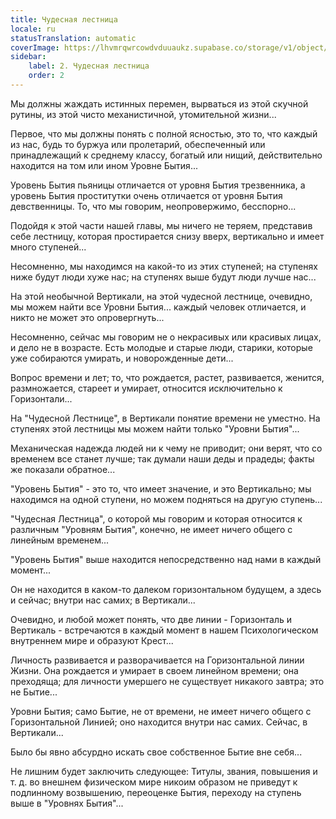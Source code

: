 ```yaml
---
title: Чудесная лестница
locale: ru
statusTranslation: automatic
coverImage: https://lhvmrqwrcowdvduuaukz.supabase.co/storage/v1/object/public/strapi-uploads/small_cover-tratado-de-psicologia-revolucionaria.webp-5e15e1cec4e0ebebcde5d7fc7565d8fd.webp
sidebar:
    label: 2. Чудесная лестница
    order: 2
---
```

Мы должны жаждать истинных перемен, вырваться из этой скучной рутины, из этой чисто механистичной, утомительной жизни...

Первое, что мы должны понять с полной ясностью, это то, что каждый из нас, будь то буржуа или пролетарий, обеспеченный или принадлежащий к среднему классу, богатый или нищий, действительно находится на том или ином Уровне Бытия...

Уровень Бытия пьяницы отличается от уровня Бытия трезвенника, а уровень Бытия проститутки очень отличается от уровня Бытия девственницы. То, что мы говорим, неопровержимо, бесспорно...

Подойдя к этой части нашей главы, мы ничего не теряем, представив себе лестницу, которая простирается снизу вверх, вертикально и имеет много ступеней...

Несомненно, мы находимся на какой-то из этих ступеней; на ступенях ниже будут люди хуже нас; на ступенях выше будут люди лучше нас...

На этой необычной Вертикали, на этой чудесной лестнице, очевидно, мы можем найти все Уровни Бытия... каждый человек отличается, и никто не может это опровергнуть...

Несомненно, сейчас мы говорим не о некрасивых или красивых лицах, и дело не в возрасте. Есть молодые и старые люди, старики, которые уже собираются умирать, и новорожденные дети...

Вопрос времени и лет; то, что рождается, растет, развивается, женится, размножается, стареет и умирает, относится исключительно к Горизонтали...

На "Чудесной Лестнице", в Вертикали понятие времени не уместно. На ступенях этой лестницы мы можем найти только "Уровни Бытия"...

Механическая надежда людей ни к чему не приводит; они верят, что со временем все станет лучше; так думали наши деды и прадеды; факты же показали обратное...

"Уровень Бытия" - это то, что имеет значение, и это Вертикально; мы находимся на одной ступени, но можем подняться на другую ступень...

"Чудесная Лестница", о которой мы говорим и которая относится к различным "Уровням Бытия", конечно, не имеет ничего общего с линейным временем...

"Уровень Бытия" выше находится непосредственно над нами в каждый момент...

Он не находится в каком-то далеком горизонтальном будущем, а здесь и сейчас; внутри нас самих; в Вертикали...

Очевидно, и любой может понять, что две линии - Горизонталь и Вертикаль - встречаются в каждый момент в нашем Психологическом внутреннем мире и образуют Крест...

Личность развивается и разворачивается на Горизонтальной линии Жизни. Она рождается и умирает в своем линейном времени; она преходяща; для личности умершего не существует никакого завтра; это не Бытие...

Уровни Бытия; само Бытие, не от времени, не имеет ничего общего с Горизонтальной Линией; оно находится внутри нас самих. Сейчас, в Вертикали...

Было бы явно абсурдно искать свое собственное Бытие вне себя...

Не лишним будет заключить следующее: Титулы, звания, повышения и т. д. во внешнем физическом мире никоим образом не приведут к подлинному возвышению, переоценке Бытия, переходу на ступень выше в "Уровнях Бытия"...

